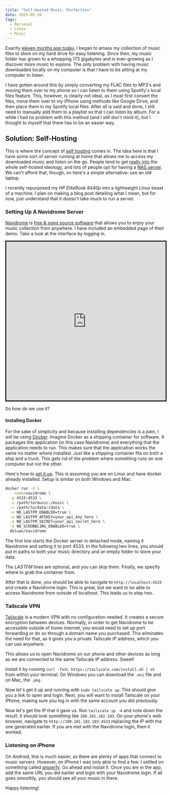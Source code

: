 ```yaml
---
title: "Self-Hosted Music: Perfection"
date: 2025-05-20
tags:
  - Personal
  - Linux
  - Music
---
```

Exactly [eleven months ago today,](https://blog.mikekudrik.boats/posts/SurfingSoulseek) I began to amass my collection of music files to store on my hard drive for easy listening. Since then, my music folder has grown to a whopping 173 gigabytes and is ever-growing as I discover more music to explore. The only problem with having music downloaded locally on my computer is that I have to be sitting at my computer to listen. 

I have gotten around this by simply converting my FLAC files to MP3's and moving them over to my phone so I can listen to them using Spotify's local files feature. This, however, is clearly not ideal, as I must first convert the files, move them over to my iPhone using methods like Google Drive, and then place them in my Spotify local files. After all is said and done, I still need to manually add them to a playlist so that I can listen by album. For a while I had no problem with this method (and I still don't mind it), but I thought to myself that there has to be an easier way. 

## Solution: Self-Hosting

This is where the concept of [self hosting](https://en.wikipedia.org/wiki/Self-hosting_(web_services)) comes in. The idea here is that I have some sort of server running at home that allows me to access my downloaded music and listen on the go. People tend to get [really into](https://www.reddit.com/r/selfhosted/) the whole self-hosted ideology, and lots of people opt for having a [NAS server](https://en.wikipedia.org/wiki/Network-attached_storage).  We can't afford that, though, so here's a simple alternative: use an old laptop. 

I recently repurposed my *HP EliteBook 8440p* into a lightweight Linux beast of a machine. I plan on making a blog post detailing what I mean, but for now, just understand that it doesn't take much to run a server. 

### Setting Up A Navidrome Server

[Navidrome](https://www.navidrome.org/) is [free & open source software](https://en.wikipedia.org/wiki/Free_and_open-source_software) that allows you to enjoy your music collection from anywhere. I have included an embedded page of their demo. Take a look at the interface by logging in. 

<iframe src="https://demo.navidrome.org" style="border:3px solid black;" width="100%" height="500"></iframe> 

So how do we use it? 

#### Installing Docker

For the sake of simplicity and because installing dependencies is a pain, I will be using [Docker](https://www.docker.com/). Imagine Docker as a shipping container for software. It packages the application (in this case Navidrome) and everything that the application needs to run. This makes sure that the application works the same no matter where installed. Just like a shipping container fits on both a ship and a truck. This gets rid of the problem where something runs on one computer but not the other. 

Here's how to [set it up](https://www.navidrome.org/docs/installation/docker/). This is assuming you are on Linux and have docker already installed. Setup is similar on both Windows and Mac. 

```bash
docker run -d \
  --name=navidrome \
  -p 4533:4533 \
  -v /path/to/music:/music \
  -v /path/to/data:/data \
  -e ND_LASTFM_ENABLED=true \
  -e ND_LASTFM_APIKEY=your_api_key_here \
  -e ND_LASTFM_SECRET=your_api_secret_here \
  -e ND_SCROBBLING_ENABLED=true \
  deluan/navidrome

```

The first line starts the Docker server in detached mode, naming it Navidrome and setting it to port 4533. In the following two lines, you should put in paths to both your music directory and an empty folder to store your data. 

The *LASTFM* lines are optional, and you can skip them. Finally, we specify where to grab the container from.

After that is done, you should be able to navigate to `http://localhost:4533` and create a Navidrome login. This is great, but we want to be able to access Navidrome from outside of localhost. This leads us to step two.

### Tailscale VPN

[Tailscale](https://tailscale.com/) is a modern VPN with no configuration needed. It creates a secure encryption between devices. Normally, in order to get Navidrome to be accessible outside of home internet, you would need to set up port forwarding or do so through a domain name you purchased. This eliminates the need for that, as it gives you a private Tailscale IP address, which you can use anywhere. 

This allows us to open Navidrome on our phone and other devices as long as we are connected to the same Tailscale IP address. Sweet!

Install it by running `curl -fsSL https://tailscale.com/install.sh | sh`  from within your terminal. On Windows you can download the `.msi` file and on Mac, the `.pkg`.

Now let's get it up and running with `sudo tailscale up`. This should give you a link to open and login. Next, you will want to install Tailscale on your iPhone, making sure you log in with the same account you did previously. 

Now let's get the IP that it gave us. Run `tailscale ip -4` and note down the result; it should look something like `100.101.102.103`. On your phone's web browser, navigate to `http://100.101.102.103:4533` replacing the IP with the one generated earlier. If you are met with the Navidrome login, then it worked. 

### Listening on iPhone

On Android, this is much easier, as there are plenty of apps that connect to music servers. However, on iPhone I was only able to find a few. I settled on something called [amperfy](https://github.com/BLeeEZ/amperfy). 
Go ahead and install it. Once you are in the app, add the same URL you did earlier and login with your Navidrome login. If all goes smoothly, you should see all your music in there. 

Happy listening!
